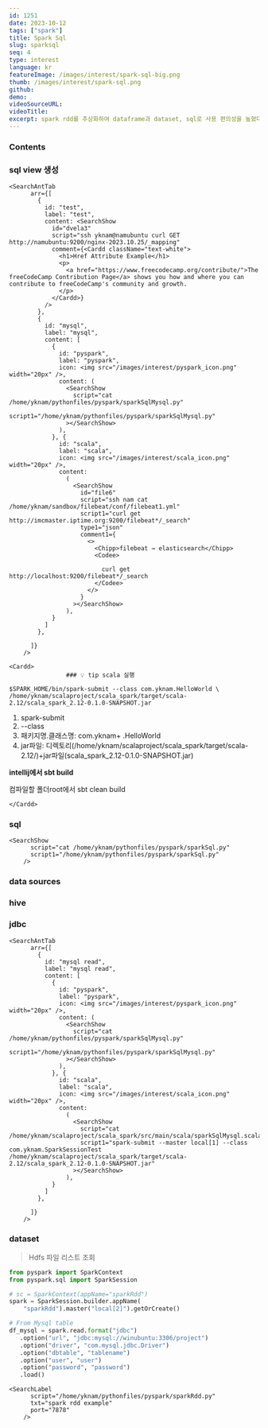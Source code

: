 ```yaml
---
id: 1251
date: 2023-10-12
tags: ["spark"]
title: Spark Sql
slug: sparksql
seq: 4
type: interest
language: kr
featureImage: /images/interest/spark-sql-big.png
thumb: /images/interest/spark-sql.png
github:
demo:
videoSourceURL:
videoTitle:
excerpt: spark rdd를 추상화하여 dataframe과 dataset, sql로 사용 편의성을 높혔다.
---
```


### Contents

### sql view 생성

    <SearchAntTab
          arr={[
            {
              id: "test",
              label: "test",
              content: <SearchShow
                id="dvela3"
                script="ssh yknam@namubuntu curl GET http://namubuntu:9200/nginx-2023.10.25/_mapping"
                comment={<Cardd className="text-white">
                  <h1>Href Attribute Example</h1>
                  <p>
                    <a href="https://www.freecodecamp.org/contribute/">The freeCodeCamp Contribution Page</a> shows you how and where you can contribute to freeCodeCamp's community and growth.
                  </p>
                </Cardd>}
              />
            },
            {
              id: "mysql",
              label: "mysql",
              content: [
                {
                  id: "pyspark",
                  label: "pyspark",
                  icon: <img src="/images/interest/pyspark_icon.png" width="20px" />,
                  content: (
                    <SearchShow
                      script="cat /home/yknam/pythonfiles/pyspark/sparkSqlMysql.py"
                      script1="/home/yknam/pythonfiles/pyspark/sparkSqlMysql.py"
                    ></SearchShow>
                  ),
                }, {
                  id: "scala",
                  label: "scala",
                  icon: <img src="/images/interest/scala_icon.png" width="20px" />,
                  content:
                    (
                      <SearchShow
                        id="file6"
                        script="ssh nam cat /home/yknam/sandbox/filebeat/conf/filebeat1.yml"
                        script1="curl get http://imcmaster.iptime.org:9200/filebeat*/_search"
                        type1="json"
                        comment1={
                          <>
                            <Chipp>filebeat → elasticsearch</Chipp>
                            <Codee>

                              curl get http://localhost:9200/filebeat*/_search
                            </Codee>
                          </>
                        }
                      ></SearchShow>
                    ),
                }
              ]
            },

          ]}
        />

    <Cardd>
                    ### 💡 tip scala 실행

```
$SPARK_HOME/bin/spark-submit --class com.yknam.HelloWorld \
/home/yknam/scalaproject/scala_spark/target/scala-2.12/scala_spark_2.12-0.1.0-SNAPSHOT.jar
```

1. spark-submit
2. --class
3. 패키지명.클래스명: com.yknam+ .HelloWorld
4. jar파일: 디렉토리(/home/yknam/scalaproject/scala_spark/target/scala-2.12/)+jar파일(scala_spark_2.12-0.1.0-SNAPSHOT.jar)

**intellij에서 sbt build**

컴파일할 폴더root에서 sbt clean build

    </Cardd>

### sql

    <SearchShow
          script="cat /home/yknam/pythonfiles/pyspark/sparkSql.py"
          script1="/home/yknam/pythonfiles/pyspark/sparkSql.py"
        />

### data sources

### hive

### jdbc
>
    <SearchAntTab
          arr={[
            {
              id: "mysql read",
              label: "mysql read",
              content: [
                {
                  id: "pyspark",
                  label: "pyspark",
                  icon: <img src="/images/interest/pyspark_icon.png" width="20px" />,
                  content: (
                    <SearchShow
                      script="cat /home/yknam/pythonfiles/pyspark/sparkSqlMysql.py"
                      script1="/home/yknam/pythonfiles/pyspark/sparkSqlMysql.py"
                    ></SearchShow>
                  ),
                }, {
                  id: "scala",
                  label: "scala",
                  icon: <img src="/images/interest/scala_icon.png" width="20px" />,
                  content:
                    (
                      <SearchShow
                        script="cat /home/yknam/scalaproject/scala_spark/src/main/scala/sparkSqlMysql.scala"
                        script1="spark-submit --master local[1] --class com.yknam.SparkSessionTest /home/yknam/scalaproject/scala_spark/target/scala-2.12/scala_spark_2.12-0.1.0-SNAPSHOT.jar"
                      ></SearchShow>
                    ),
                }
              ]
            },

          ]}
        />

### dataset

> Hdfs 파일 리스트 조회

```python
from pyspark import SparkContext
from pyspark.sql import SparkSession

# sc = SparkContext(appName="sparkRdd")
spark = SparkSession.builder.appName(
    "sparkRdd").master("local[2]").getOrCreate()

# From Mysql table
df_mysql = spark.read.format("jdbc")
   .option("url", "jdbc:mysql://winubuntu:3306/project")
   .option("driver", "com.mysql.jdbc.Driver")
   .option("dbtable", "tablename")
   .option("user", "user")
   .option("password", "password")
   .load()
```

    <SearchLabel
          script="/home/yknam/pythonfiles/pyspark/sparkRdd.py"
          txt="spark rdd example"
          port="7878"
        />
